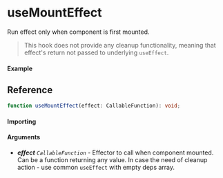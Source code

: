 
<Meta title="Lifecycle/useMountEffect" component={Example} />

# useMountEffect

Run effect only when component is first mounted.

> This hook does not provide any cleanup functionality, meaning that effect's return not passed to
> underlying `useEffect`.

#### Example

<Canvas>
	<Story story={Example} inline />
</Canvas>

## Reference

```ts
function useMountEffect(effect: CallableFunction): void;
```

#### Importing

<ImportPath />

#### Arguments

- _**effect**_ _`CallableFunction`_ - Effector to call when component mounted. Can be a function
  returning any value. In case the need of cleanup action - use common `useEffect` with empty deps
  array.
